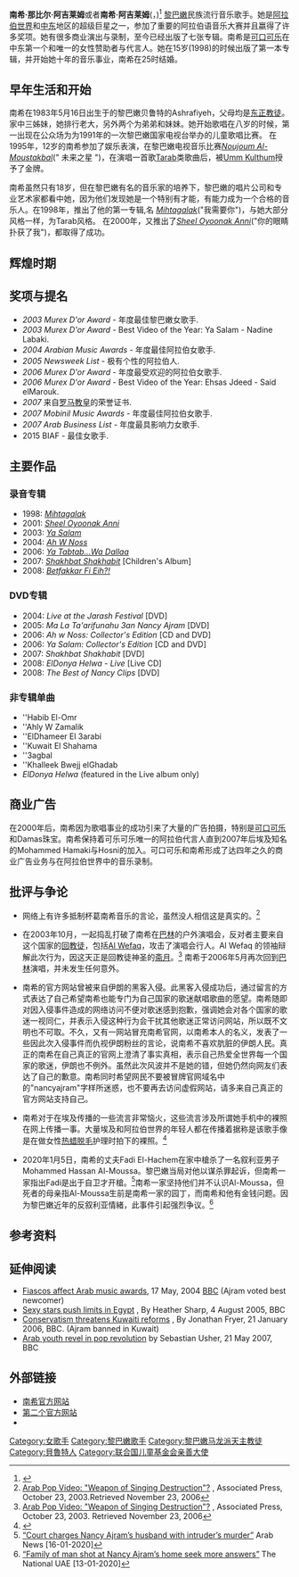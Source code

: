 {{Infobox musical artist
| name             = 南希·阿吉萊姆<br>Nancy Ajram
| native_name      = نانسي نبيل عجرم
| native_name_lang = ar
| birth_name       = Nancy Nabil Ajram
| image            = Nancy Ajram signing ceremony.jpg
| caption          = 南希·阿吉萊姆，2017年
| birth_date       = {{birth date and age|1983|5|16|mf=y}}
| birth_place      = {{LBN}}[[贝鲁特|贝鲁特]]
| occupation       = [[歌手|歌手]]
| spouse           = {{marriage|Fadi El Hachem|2008}}
| children         = 2
| associated_acts  = Elissa, Fadl Shaker, Ragheb Alama, Wael Kfoury
| origin           = 
| background       = solo_singer
| instrument       = 
| genre            = {{flat list|
*阿拉伯语音乐
*流行民谣
}}
| label             = {{flat list|
*阿拉伯[[百代唱片|百代唱片]] 
*Megastar
*In2Musica  
*Arabica
}}
| years_active      = 1998 — 现今
| website           = [http://www.nancyajram.com Official website]
}}

'''南希·那比尔·阿吉莱姆'''或者'''南希·阿吉莱姆'''({{lang-ar|'''نانسي نبيل عجرم'''}}，{{bd|1983年|5月16日|catIdx=Ajram}})<ref>{{Cite web |url=http://adserver.naharnet.com/pub/murex/ |title=存档副本 |access-date=2008-11-07 |archive-date=2011-08-08 |archive-url=https://web.archive.org/web/20110808051433/http://adserver.naharnet.com/pub/murex/ |dead-url=yes }}</ref> [[黎巴嫩|黎巴嫩]]民族流行音乐歌手。她是[[阿拉伯世界|阿拉伯世界]]和[[中东|中东]]地区的超级巨星之一，参加了重要的阿拉伯语音乐大赛并且嬴得了许多奖项。她有很多商业演出与录制，至今已经出版了七张专辑。南希是[[可口可乐|可口可乐]]在中东第一个和唯一的女性赞助者与代言人。她在15岁(1998)的时候出版了第一本专辑，并开始她十年的音乐事业，南希在25时结婚。

== 早年生活和开始 ==
南希在1983年5月16日出生于的黎巴嫩贝鲁特的Ashrafiyeh，父母均是[[东正教徒|东正教徒]]。家中三姊妹，她排行老大，另外两个为弟弟和妹妹。她开始歌唱在八岁的时候，第一出现在公众场为为1991年的一次黎巴嫩国家电视台举办的儿童歌唱比赛。 在1995年，12岁的南希参加了娱乐表演，在黎巴嫩电视音乐比赛'' [[Noujoum_Al-Moustakbal|Noujoum Al-Moustakbal]]''(" 未来之星 ")，在演唱一首歌[[Tarab|Tarab]]类歌曲后，被[[Umm_Kulthum_(歌手)|Umm Kulthum]]授予了金牌。

南希虽然只有18岁，但在黎巴嫩有名的音乐家的培养下，黎巴嫩的唱片公司和专业艺术家都看中她，因为他们发现她是一个特别有才能，有能力成为一个合格的音乐人。在1998年，推出了他的第一专辑,名 ''[[Mihtagalak|Mihtagalak]]''("我需要你")，与她大部分风格一样，为Tarab风格。 在2000年，又推出了'' [[Sheel_Oyoonak_Anni|Sheel Oyoonak Anni]]''("你的眼睛扑获了我")，都取得了成功。

== 辉煌时期 ==

== 奖项与提名 ==
*''2003 Murex D'or Award'' - 年度最佳黎巴嫩女歌手.
*''2003 Murex D'or Award'' - Best Video of the Year: Ya Salam - Nadine Labaki.
*''2004 Arabian Music Awards'' - 年度最佳阿拉伯女歌手.
*''2005 Newsweek List'' - 极有个性的阿拉伯人.
*''2006 Murex D'or Award'' - 年度最受欢迎的阿拉伯女歌手.
*''2006 Murex D'or Award'' - Best Video of the Year: Ehsas Jdeed - Said elMarouk.
*''2007'' 来自[[罗马教皇|罗马教皇]]的荣誉证书.
*''2007 Mobinil Music Awards'' - 年度最佳阿拉伯女歌手.
*''2007 Arab Business List'' - 年度最具影响力女歌手.
*2015 BIAF - 最佳女歌手.

== 主要作品 ==
=== 录音专辑 ===
* 1998: ''[[Mihtagalak|Mihtagalak]]''
* 2001: ''[[Sheel_Oyoonak_Anni|Sheel Oyoonak Anni]]''
* 2003: ''[[Ya_Salam|Ya Salam]]''
* 2004: ''[[Ah_W_Noss|Ah W Noss]]''
* 2006: ''[[Ya_Tabtab...Wa_Dallaa|Ya Tabtab...Wa Dallaa]]''
* 2007: ''[[Shakhbat_Shakhabit|Shakhbat Shakhabit]]'' [Children's Album]
* 2008: ''[[Betfakkar_Fi_Eih?!|Betfakkar Fi Eih?!]]''

=== DVD专辑 ===
* 2004: ''Live at the Jarash Festival'' [DVD]
* 2005: ''Ma La Ta'arifunahu 3an Nancy Ajram'' [DVD]
* 2006: ''Ah w Noss: Collector's Edition'' [CD and DVD]
* 2006: ''Ya Salam: Collector's Edition'' [CD and DVD]
* 2007: ''Shakhbat Shakhabit'' [DVD]
* 2008: ''ElDonya Helwa - Live'' [Live CD]
* 2008: ''The Best of Nancy Clips'' [DVD]

=== 非专辑单曲 ===
* ''Habib El-Omr
* ''Ahly W Zamalik
* ''ElDhameer El 3arabi
* ''Kuwait El Shahama
* ''3agbal
* ''Khalleek Bwejj elGhadab
* ''ElDonya Helwa'' (featured in the Live album only)

== 商业广告 ==
在2000年后，南希因为歌唱事业的成功引来了大量的广告拍摄，特别是[[可口可乐|可口可乐]]和Damas珠宝。南希保持着可乐可乐唯一的阿拉伯代言人直到2007年后埃及知名的Mohammed Hamaki与Hosni的加入。可口可乐和南希形成了达四年之久的商业广告业务与在阿拉伯世界中的音乐录制。 
 
== 批评与争论 ==
* 网络上有许多抵制杯葛南希音乐的言论，虽然没人相信这是真实的。<ref>[http://wcbstv.com/entertainment/entertainment_story_296202634.html Arab Pop Video: "Weapon of Singing Destruction"?] {{Wayback|url=http://wcbstv.com/entertainment/entertainment_story_296202634.html |date=20070714071217 }}, Associated Press, October 23, 2003.Retrieved November 23, 2006</ref>

* 在2003年10月，一起捣乱打破了南希在[[巴林|巴林]]的户外演唱会，反对者主要来自这个国家的[[回教徒|回教徒]]，包括[[Al_Wefaq|Al Wefaq]]，攻击了演唱会行人。Al Wefaq 的领袖辩解此次行为，因这天正是回教徒神圣的[[斋月|斋月]]。<ref>[http://wcbstv.com/entertainment/entertainment_story_296202634.html Arab Pop Video: "Weapon of Singing Destruction"?] {{Wayback|url=http://wcbstv.com/entertainment/entertainment_story_296202634.html |date=20070714071217 }}, Associated Press, October 23, 2003. Retrieved November 23, 2006</ref> 南希于2006年5月再次回到[[巴林|巴林]]演唱，并未发生任何意外。

* 南希的官方网站曾被来自伊朗的黑客入侵。此黑客入侵成功后，通过留言的方式表达了自己希望南希也能专门为自己国家的歌迷献唱歌曲的愿望。南希随即对因入侵事件造成的网络访问不便对歌迷感到抱歉，强调她会对各个国家的歌迷一视同仁，并表示入侵这种行为会干扰其他歌迷正常访问网站，所以既不文明也不可取。不久，又有一网站冒充南希官网，以南希本人的名义，发表了一些因此次入侵事件而仇视伊朗粉丝的言论，说南希不喜欢肮脏的伊朗人民。真正的南希在自己真正的官网上澄清了事实真相，表示自己热爱全世界每一个国家的歌迷，伊朗也不例外。虽然此次风波并不是她的错，但她仍然向网友们表达了自己的歉意。南希同时希望网民不要被冒牌官网域名中的"nancyajram"字样所迷惑，也不要再去访问虚假网站，请多来自己真正的官方网站支持自己。

*南希对于在埃及传播的一些流言非常恼火，这些流言涉及所谓她手机中的裸照在网上传播一事。大量埃及和阿拉伯世界的年轻人都在传播着据称是该歌手像是在做女性[[脱毛|热蜡脱毛]]护理时拍下的裸照。<ref>{{Cite web |url=http://www.albawaba.com/en/entertainment/196534 |title=albawaba.com middle east news information::Nancy Ajram innocent of posing in the nude<!-- Bot generated title --> |accessdate=2008-11-07 |archive-date=2008-10-06 |archive-url=https://web.archive.org/web/20081006212836/http://www.albawaba.com/en/entertainment/196534 |dead-url=no }}</ref>

*2020年1月5日，南希的丈夫Fadi El-Hachem在家中槍杀了一名叙利亚男子Mohammed Hassan Al-Moussa。黎巴嫩当局对他以谋杀罪起诉，但南希一家指出Fadi是出于自卫才开槍。<ref>[https://www.arabnews.com/node/1614051/lifestyle “Court charges Nancy Ajram’s husband with intruder’s murder”] {{Wayback|url=https://www.arabnews.com/node/1614051/lifestyle |date=20200820164332 }} Arab News [16-01-2020]</ref>南希一家坚持他们并不认识Al-Moussa，但死者的母亲指Al-Moussa生前是南希一家的园丁，而南希和他有金钱问题。因为黎巴嫩近年的反叙利亚情緒，此事件引起强烈争议。<ref>[https://www.thenational.ae/world/mena/family-of-man-shot-at-nancy-ajram-s-home-seek-more-answers-1.963920 “Family of man shot at Nancy Ajram’s home seek more answers”] {{Wayback|url=https://www.thenational.ae/world/mena/family-of-man-shot-at-nancy-ajram-s-home-seek-more-answers-1.963920 |date=20200913051946 }} The National UAE [13-01-2020]</ref>

== 参考资料 ==

<references/>

== 延伸阅读 ==
* [http://news.bbc.co.uk/2/hi/entertainment/3720631.stm Fiascos affect Arab music awards]{{Wayback|url=http://news.bbc.co.uk/2/hi/entertainment/3720631.stm |date=20120619233205 }}, 17 May, 2004 [[BBC|BBC]] (Ajram voted best newcomer)
* [http://news.bbc.co.uk/2/hi/middle_east/4722945.stm Sexy stars push limits in Egypt] {{Wayback|url=http://news.bbc.co.uk/2/hi/middle_east/4722945.stm |date=20210213215257 }}, By Heather Sharp, 4 August 2005, BBC
* [http://news.bbc.co.uk/2/hi/programmes/from_our_own_correspondent/4632024.stm Conservatism threatens Kuwaiti reforms] {{Wayback|url=http://news.bbc.co.uk/2/hi/programmes/from_our_own_correspondent/4632024.stm |date=20210125221335 }}, By Jonathan Fryer, 21 January 2006, BBC. (Ajram banned in Kuwait)
* [http://news.bbc.co.uk/2/hi/europe/6666725.stm Arab youth revel in pop revolution]{{WebCite|url=https://www.webcitation.org/65tnkrpRS?url=http://news.bbc.co.uk/2/hi/europe/6666725.stm |date=20120303234502 |dateformat=iso }} by Sebastian Usher, 21 May 2007, BBC

== 外部链接 ==
<!-- Please do not use Wikipedia to promote your website. -->
{{Commonscat|Nancy Ajram}}
* [http://www.nancyajramonline.com/ 南希官方网站]{{Wayback|url=http://www.nancyajramonline.com/ |date=20070225124712 }}
* [https://web.archive.org/web/20081210123526/http://www.nancyajramsuperstar.com/ 第二个官方网站]
*{{youtube|I9_jgbJ3XA0|Nancy Ajram}}

{{Authority control}}
{{DEFAULTSORT: Ajram, Nancy}}
[[Category:女歌手|Category:女歌手]]
[[Category:黎巴嫩歌手|Category:黎巴嫩歌手]]
[[Category:黎巴嫩马龙派天主教徒|Category:黎巴嫩马龙派天主教徒]]
[[Category:貝魯特人|Category:貝魯特人]]
[[Category:联合国儿童基金会亲善大使|Category:联合国儿童基金会亲善大使]]